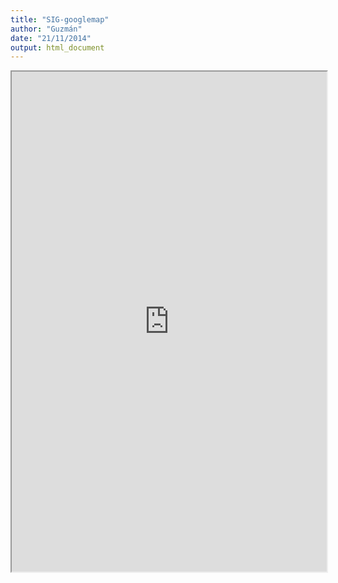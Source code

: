 ```yaml
---
title: "SIG-googlemap"
author: "Guzmán"
date: "21/11/2014"
output: html_document
---
```


<iframe src="https://mapsengine.google.com/map/embed?mid=zoQVpSV2YuDQ.kicC1ZYm3Mv0" width="100%" height="800"></iframe>
